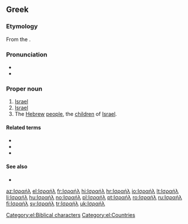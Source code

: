 {{also|Ἰσραήλ}}
==Greek==

===Etymology===
From the {{etyl|grc|el}} {{m|grc|Ἰσραήλ|Ἰσρᾱήλ|Israel}}.

===Pronunciation===
* {{IPA|[izɾaˈil]|lang=el}}
* {{hyphenation|Ισ|ρα|ήλ|lang=el}}

===Proper noun===
{{el-noun-proper|n|inv}}

# [[Israel]] {{qualifier|state ancient and modern}}
# [[Israel]] {{qualifier|Biblical character}}
# The [[Hebrew]] [[people]], the [[child|children]] of [[Israel]].

====Related terms====
* {{l|el|ισραηλινός|gloss=Israeli}}
* {{l|el|Ισραηλινή|gloss=Israeli|g=f}}
* {{l|el|Ισραηλινός|gloss=Israeli|g=m}}

====See also====
* {{l|el|εβραϊκά|gloss=Hebrew language}}

[[Category:el:Biblical characters]]
[[Category:el:Countries]]

[[az:Ισραήλ]]
[[el:Ισραήλ]]
[[fr:Ισραήλ]]
[[hi:Ισραήλ]]
[[hr:Ισραήλ]]
[[io:Ισραήλ]]
[[lt:Ισραήλ]]
[[li:Ισραήλ]]
[[hu:Ισραήλ]]
[[no:Ισραήλ]]
[[pl:Ισραήλ]]
[[pt:Ισραήλ]]
[[ro:Ισραήλ]]
[[ru:Ισραήλ]]
[[fi:Ισραήλ]]
[[sv:Ισραήλ]]
[[tr:Ισραήλ]]
[[uk:Ισραήλ]]